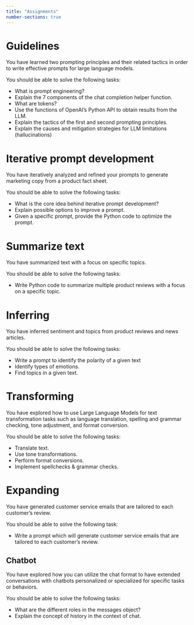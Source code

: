 ```yaml
---
title: "Assignments"
number-sections: true
---
```



# Guidelines

:::{.callout-note}
You have learned two prompting principles and their related tactics in order to write effective prompts for large language models.
:::

You should be able to solve the following tasks:

- What is prompt engineering?
- Explain the 7 components of the chat completion helper function.
- What are tokens?
- Use the functions of OpenAI's Python API to obtain results from the LLM. 
- Explain the tactics of the first and second prompting principles.
- Explain the causes and mitigation strategies for LLM limitations (hallucinations) 


# Iterative prompt development

:::{.callout-note}
You have iteratively analyzed and refined your prompts to generate marketing copy from a product fact sheet.
:::

You should be able to solve the following tasks:

- What is the core idea behind iterative prompt development?
- Explain possible options to improve a prompt.
- Given a specific prompt, provide the Python code to optimize the prompt.


# Summarize text

:::{.callout-note}
You have summarized text with a focus on specific topics.
:::

You should be able to solve the following tasks:

- Write Python code to summarize multiple product reviews with a focus on a specific topic.



# Inferring

:::{.callout-note}
You have inferred sentiment and topics from product reviews and news articles.
:::

You should be able to solve the following tasks:

- Write a prompt to identify the polarity of a given text
- Identify types of emotions.
- Find topics in a given text.


# Transforming

:::{.callout-note}
You have explored how to use Large Language Models for text transformation tasks such as language translation, spelling and grammar checking, tone adjustment, and format conversion.
:::

You should be able to solve the following tasks:

- Translate text.
- Use tone transformations.
- Perform format conversions.
- Implement spellchecks & grammar checks.


# Expanding

:::{.callout-note}
You have generated customer service emails that are tailored to each customer's review.
:::

You should be able to solve the following task:

- Write a prompt which will generate customer service emails that are tailored to each customer's review.

## Chatbot

:::{.callout-note}
You have explored how you can utilize the chat format to have extended conversations with chatbots personalized or specialized for specific tasks or behaviors.
:::

You should be able to solve the following tasks:

- What are the different roles in the messages object?
- Explain the concept of history in the context of chat.